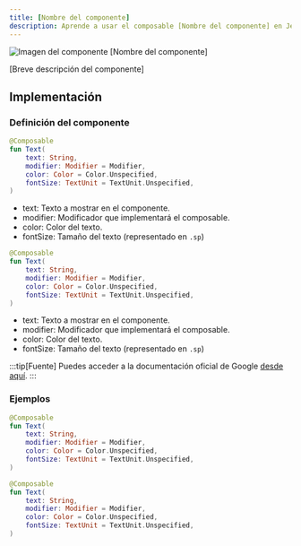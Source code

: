 ```yaml
---
title: [Nombre del componente]
description: Aprende a usar el composable [Nombre del componente] en Jetpack Compose.
---
```



[comment]: <> (La ruta siempre será assets/nombeComponente/componente-header.webp)

![Imagen del componente [Nombre del componente]](../../../assets/badgedbox/badgedbox-header.webp)

[Breve descripción del componente]

## Implementación

### Definición del componente

[comment]: <> (Añade un ``TabItem`` por cada tipo de implementación que tenga)

<Tabs>
<TabItem label="Material">

```kotlin frame="terminal
@Composable
fun Text(
    text: String,
    modifier: Modifier = Modifier,
    color: Color = Color.Unspecified,
    fontSize: TextUnit = TextUnit.Unspecified,
)
```

- text: Texto a mostrar en el componente.
- modifier: Modificador que implementará el composable.
- color: Color del texto.
- fontSize: Tamaño del texto (representado en `.sp`)

</TabItem>
<TabItem label="Material 3">

```kotlin frame="terminal
@Composable
fun Text(
    text: String,
    modifier: Modifier = Modifier,
    color: Color = Color.Unspecified,
    fontSize: TextUnit = TextUnit.Unspecified,
)
```

- text: Texto a mostrar en el componente.
- modifier: Modificador que implementará el composable.
- color: Color del texto.
- fontSize: Tamaño del texto (representado en `.sp`)

</TabItem>
</Tabs>

[comment]: <> (No modifiques el tip)

:::tip[Fuente]
Puedes acceder a la documentación oficial de Google
[desde aquí](https://developer.android.com/reference/kotlin/androidx/compose/runtime/package-summary).
:::

### Ejemplos

<Tabs>
<TabItem label="Material">

```kotlin frame="terminal
@Composable
fun Text(
    text: String,
    modifier: Modifier = Modifier,
    color: Color = Color.Unspecified,
    fontSize: TextUnit = TextUnit.Unspecified,
)
```

</TabItem>
<TabItem label="Material 3">

```kotlin frame="terminal
@Composable
fun Text(
    text: String,
    modifier: Modifier = Modifier,
    color: Color = Color.Unspecified,
    fontSize: TextUnit = TextUnit.Unspecified,
)
```

</TabItem>
</Tabs>